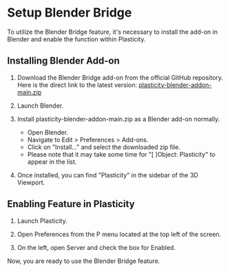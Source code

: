 # Setup Blender Bridge

To utilize the Blender Bridge feature, it's necessary to install the add-on in Blender and enable the function within Plasticity.

## Installing Blender Add-on

1. Download the Blender Bridge add-on from the official GitHub repository. Here is the direct link to the latest version:
    [plasticity-blender-addon-main.zip](https://github.com/nkallen/plasticity-blender-addon/archive/refs/heads/main.zip)

2. Launch Blender.

3. Install plasticity-blender-addon-main.zip as a Blender add-on normally.
    - Open Blender.
    - Navigate to Edit > Preferences > Add-ons.
    - Click on "Install..." and select the downloaded zip file.
    - Please note that it may take some time for "[ ]Object: Plasticity" to appear in the list.

4. Once installed, you can find "Plasticity" in the sidebar of the 3D Viewport.

## Enabling Feature in Plasticity

1. Launch Plasticity.

2. Open Preferences from the P menu located at the top left of the screen.

3. On the left, open Server and check the box for Enabled.

Now, you are ready to use the Blender Bridge feature.

